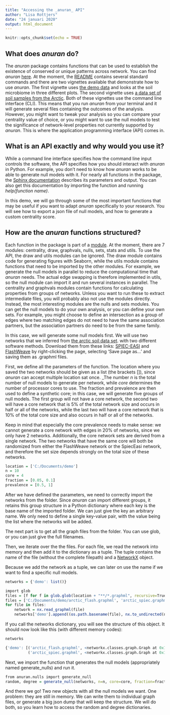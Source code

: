 ```yaml
---
title: "Accessing the _anuran_ API"
author: "Lisa Rottjers"
date: "24 januari 2020"
output: html_document
---
```


```r
knitr::opts_chunk$set(echo = TRUE)
```


## What does _anuran_ do?

The _anuran_ package contains functions that can be used to establish the existence of conserved or unique patterns across network. You can find _anuran_ [here](https://github.com/ramellose/anuran). At the moment, the [README](https://github.com/ramellose/anuran/blob/master/README.md) contains several standard commands and there are two vignettes available that demonstrate how to use _anuran_. The first vignette uses [the demo data](https://ramellose.github.io/anuran/demo_anuran.html) and looks at the soil microbiome in three different plots. The second vignette uses [a data set of soil samples from the Arctic](https://ramellose.github.io/networktutorials/workshop_demo.html). Both of these vignettes use the command line interface (CLI). This means that you run _anuran_ from your terminal and it will generate several files containing the outcomes of the analysis. 
However, you might want to tweak your analysis so you can compare your centrality value of choice, or you might want to use the null models to test the significance of network-level properties not currently supported by _anuran_. This is where the application programming interface (API) comes in. 

## What is an API exactly and why would you use it?

While a command line interface specifies how the command line input controls the software, the API specifies how you should interact with _anuran_ in Python. For example, you don't need to know how _anuran_ works to be able to generate null models with it. For nearly all functions in the package, the [Sphinx documentation](https://ramellose.github.io/anuran/index.html) describes its parameters and output. You can also get this documentation by importing the function and running _help(function name)_. 

In this demo, we will go through some of the most important functions that may be useful if you want to adapt _anuran_ specifically to your research. 
You will see how to export a json file of null models, and how to generate a custom centrality score. 

## How are the _anuran_ functions structured?

Each function in the package is part of a [module](https://ramellose.github.io/anuran/py-modindex.html). At the moment, there are 7 modules: centrality, draw, graphvals, nulls, sets, stats and utils. 
To use the API, the draw and utils modules can be ignored. The draw module contains code for generating figures with Seaborn, while the utils module contains functions that need to be imported by the other modules. For example, we generate the null models in parallel to reduce the computational time that _anuran_ needs. The actual edge swapping is therefore implemented in utils, so the null module can import it and run several instances in parallel. 
The centrality and graphvals modules contain functions for calculating properties from groups of networks. Unless you want to run these to extract intermediate files, you will probably also not use the modules directly. Instead, the most interesting modules are the nulls and sets modules. You can get the null models to do your own analysis, or you can define your own sets. For example, you might choose to define an intersection as a group of edges where two matching edges do not need to have the same association partners, but the association partners do need to be from the same family.  

In this case, we will generate some null models first. We will use two networks that we inferred from [the arctic soil data set](https://sfamjournals.onlinelibrary.wiley.com/doi/full/10.1111/j.1462-2920.2010.02277.x). with two different software methods. Download them from these links: [SPIEC-EASI](https://raw.githubusercontent.com/ramellose/networktutorials/master/Workshop%20network%20analysis%202020/arctic_spiec.graphml) and [FlashWeave](https://raw.githubusercontent.com/ramellose/networktutorials/master/Workshop%20network%20analysis%202020/arctic_flash.graphml) by right-clicking the page, selecting 'Save page as...' and saving them as .graphml files. 

First, we define all the parameters of the function. The location where you saved the two networks should be given as a list (the brackets []), since _anuran_ can accept multiple location sat once. _The number _n_ is the total number of null models to generate per network, while _core_ determines the number of processor cores to use. The fraction and prevalence are then used to define a synthetic core; in this case, we will generate five groups of null models. The first group will not have a core network, the second two will have a core network that is 5% of the total network size and occurs in half or all of the networks, while the last two will have a core network that is 10% of the total core size and also occurs in half or all of the networks. 

Keep in mind that especially the core prevalence needs to make sense: we cannot generate a core network with edges in 20% of networks, since we only have 2 networks. Additionally, the core network sets are derived from a single network. The two networks that have the same core will both be randomized from either the FlashWeave network or the SpiecEasi network, and therefore the set size depends strongly on the total size of these networks. 

```r
location = ['C:/Documents/demo']
n = 10
core = 4
fraction = [0.05, 0.1]
prevalence = [0.5, 1]
```

After we have defined the parameters, we need to correctly import the networks from the folder. Since _anuran_ can import different groups, it retains this group structure in a Python dictionary where each key is the base name of the imported folder. We can just give the key an arbitrary name. We only need to define a single key-value pair, with the value being the list where the networks will be added. 

The next part is to get all the graph files from the folder. You can use glob, or you can just give the full filenames. 

Then, we iterate over the the files. For each file, we read the network into memory and then add it to the dictionary as a tuple. The tuple contains the name of the file (without the complete filepath) and a [NetworkX](https://networkx.github.io/) object. 

Because we add the network as a tuple, we can later on use the name if we want to find a specific null models. 

```r
networks = {'demo': list()}

import glob
files = [f for f in glob.glob(location + "**/*.graphml", recursive=True)]
files = ['C:/Documents/demo/arctic_flash.graphml', 'arctic_spiec.graphml']
for file in files:
    network = nx.read_graphml(file)
    networks['demo'].append((os.path.basename(file), nx.to_undirected(network)))
```

If you call the networks dictionary, you will see the structure of this object. It should now look like this (with different memory codes):
```r
networks

{'demo': [('arctic_flash.graphml', <networkx.classes.graph.Graph at 0x1dc4c6b7fd0>),
          ('arctic_spiec.graphml', <networkx.classes.graph.Graph at 0x1dc4c796fd0>)]}

```

Next, we import the function that generates the null models (appropriately named generate_nulls) and run it. 
```r
from anuran.nulls import generate_null
random, degree = generate_null(networks, n=n, core=core, fraction=fraction, prev=prevalence)
```

And there we go! Two new objects with all the null models we want. One problem: they are still in memory. We can write them to individual graph files, or generate a big json dump that will keep the structure. We will do both, so you learn how to access the random and degree dictionaries. 


